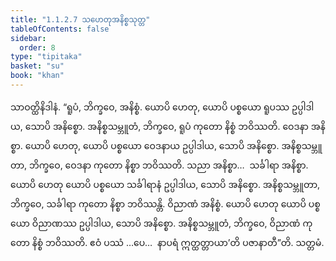 ```yaml
---
title: "1.1.2.7 သဟေတုအနိစ္စသုတ္တ"
tableOfContents: false
sidebar:
  order: 8
type: "tipitaka"
basket: "su"
book: "khan"
---
```



<DynamicBreadcrumb />

<Division number="18" book="khan">

<Paragraph number="110" book="khan">
သာဝတ္ထိနိဒါနံ. “ရူပံ, ဘိက္ခဝေ, အနိစ္စံ. ယောပိ ဟေတု, ယောပိ ပစ္စယော ရူပဿ ဥပ္ပါဒါယ, သောပိ အနိစ္စော. အနိစ္စသမ္ဘူတံ, ဘိက္ခဝေ, ရူပံ ကုတော နိစ္စံ ဘဝိဿတိ. ဝေဒနာ အနိစ္စာ. ယောပိ ဟေတု, ယောပိ ပစ္စယော ဝေဒနာယ ဥပ္ပါဒါယ, သောပိ အနိစ္စော. အနိစ္စသမ္ဘူတာ, ဘိက္ခဝေ, ဝေဒနာ ကုတော နိစ္စာ ဘဝိဿတိ. သညာ အနိစ္စာ…  သင်္ခါရာ အနိစ္စာ. ယောပိ ဟေတု ယောပိ ပစ္စယော သင်္ခါရာနံ ဥပ္ပါဒါယ, သောပိ အနိစ္စော. အနိစ္စသမ္ဘူတာ, ဘိက္ခဝေ, သင်္ခါရာ ကုတော နိစ္စာ ဘဝိဿန္တိ. ဝိညာဏံ အနိစ္စံ. ယောပိ ဟေတု ယောပိ ပစ္စယော ဝိညာဏဿ ဥပ္ပါဒါယ, သောပိ အနိစ္စော. အနိစ္စသမ္ဘူတံ, ဘိက္ခဝေ, ဝိညာဏံ ကုတော နိစ္စံ ဘဝိဿတိ. ဧဝံ ပဿံ …ပေ…  နာပရံ ဣတ္ထတ္တာယာ’တိ ပဇာနာတီ”တိ.

</Paragraph>
</Division>

<Paragraph number="111" type="center" book="khan">
သတ္တမံ.
</Paragraph>